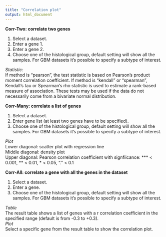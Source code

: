 ```yaml
---
title: "Correlation plot"
output: html_document
---
```


**Corr-Two: correlate two genes**    

1. Select a dataset.   
2. Enter a gene 1.   
3. Enter a gene 2.   
4. Choose one of the histological group, default setting will show all the samples. For GBM datasets it's possible to specify a subtype of interest.   

*Statistic:*   
If method is "pearson", the test statistic is based on Pearson's product moment correlation coefficient.
If method is "kendall" or "spearman", Kendall's tau or Spearman's rho statistic is used to estimate a rank-based measure of association. These tests may be used if the data do not necessarily come from a bivariate normal distribution.   
    

**Corr-Many: correlate a list of genes**    

1. Select a dataset.   
2. Enter gene list (at least two genes have to be specified).    
3. Choose one of the histological group, default setting will show all the samples. For GBM datasets it's possible to specify a subtype of interest.       

*Plot*   
Lower diagonal: scatter plot with regression line   
Middle diagonal: density plot   
Upper diagonal: Pearson correlation coefficient with signfiicance: *** < 0.001, ** < 0.01, * < 0.05, "." < 0.1   
    

**Corr-All: correlate a gene with all the genes in the dataset**   

1. Select a dataset.   
2. Enter a gene.    
3. Choose one of the histological group, default setting will show all the samples. For GBM datasets it's possible to specify a subtype of interest.       

*Table*   
The result table shows a list of genes with a r correlation coefficient in the specified range (default is from -0.3 to +0.3).   
*Plot*   
Select a specific gene from the result table to show the correlation plot.   
